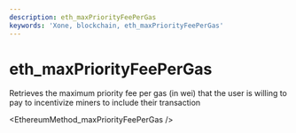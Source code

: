 ```yaml
---
description: eth_maxPriorityFeePerGas
keywords: 'Xone, blockchain, eth_maxPriorityFeePerGas'
---
```

# eth_maxPriorityFeePerGas

Retrieves the maximum priority fee per gas (in wei) that the user is willing to pay to incentivize miners to include their transaction


<EthereumMethod_maxPriorityFeePerGas />
